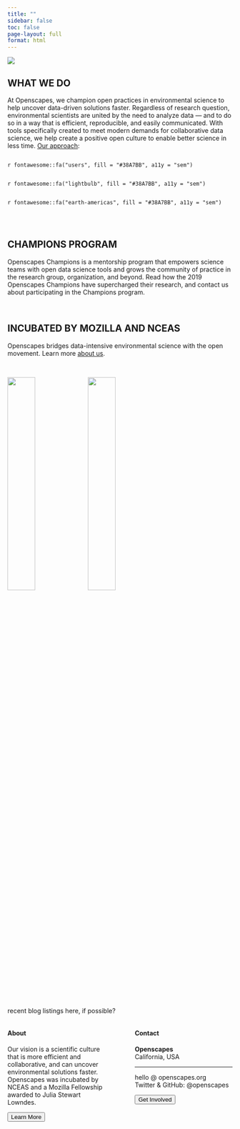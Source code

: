 ```yaml
---
title: ""
sidebar: false
toc: false
page-layout: full
format: html
---
```


::: column-screen
![](images/banner_imgs/horst_openscapes_grassland_big-text.png)
:::

::: column-screen

::: white-div

::: {.blue-underline .center-text}
# **WHAT WE DO**
:::

[At Openscapes, we champion open practices in environmental science to help uncover data-driven solutions faster.]{.bold700} Regardless of research question, environmental scientists are united by the need to analyze data --- and to do so in a way that is efficient, reproducible, and easily communicated. With tools specifically created to meet modern demands for collaborative data science, we help create a positive open culture to enable better science in less time. [Our approach]():
:::

:::

::: column-screen

::: column
<p class="large-body-text">

`r fontawesome::fa("users", fill = "#38A7BB", a11y = "sem")`

</p>
:::

::: column
<p class="large-body-text">

`r fontawesome::fa("lightbulb", fill = "#38A7BB", a11y = "sem")`

</p>
:::

::: column
<p class="large-body-text">

`r fontawesome::fa("earth-americas", fill = "#38A7BB", a11y = "sem")`

</p>
:::

:::

<br>

::: column-screen

::: light-gray-div

::: {.blue-underline .center-text}
# **CHAMPIONS PROGRAM**
:::

Openscapes Champions is a mentorship program that empowers science teams with open data science tools and grows the community of practice in the research group, organization, and beyond. Read how the 2019 Openscapes Champions have supercharged their research, and contact us about participating in the Champions program.
:::

:::

<br>

::: column-screen

::: white-div

::: {.blue-underline .center-text}
# **INCUBATED BY MOZILLA AND NCEAS**
:::

::: center-text
Openscapes bridges data-intensive environmental science with the open movement. Learn more [about us]().
:::

<br>

<div>

![](images/clients/mozilla.png){fig-align="center" width="35%"} ![](images/clients/nceas.png){fig-align="center" width="35%"}

<!-- <img src="images/clients/mozilla.png" alt="Mozilla logo, printed in white text on black background as, &apos;moz://a&apos;." style="width:35%"/> <img src="images/clients/nceas.png" alt="NCEAS logo, printed in white text on black background." style="width:35%"/> -->

</div>
:::

<br>

:::

::: column-screen

::: light-gray-div
recent blog listings here, if possible?
:::

:::

::: column-screen

::: white-div

:::: {.columns}

::: {.column width="45%"}

#### About
Our vision is a scientific culture that is more efficient and collaborative, and can uncover environmental solutions faster. Openscapes was incubated by NCEAS and a Mozilla Fellowship awarded to Julia Stewart Lowndes.

<button type="button" class="button-styling" onclick=window.location.href='who_are_we.qmd'>Learn More</button>

<!-- [Learn More](who_are_we.qmd) -->

:::

::: {.column width="5%"}
:::

::: {.column width="45%"}

#### Contact

**Openscapes**   
California, USA

---

hello @ openscapes.org   
Twitter & GitHub: @openscapes

<button type="button" class="button-styling" onclick=window.location.href='connect.qmd'>Get Involved</button>

:::

::::

:::

:::
